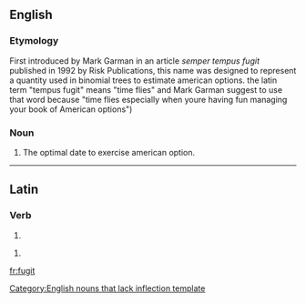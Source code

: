 ==English==

===Etymology===
First introduced by Mark Garman in an article ''semper tempus fugit'' published in 1992 by Risk Publications, this name was designed to represent a quantity used in binomial trees to estimate american options. the latin term "tempus fugit" means "time flies" and Mark Garman suggest to use that word because "time flies especially when youre having fun managing your book of American options")

===Noun===
{{infl|en|noun}}[[Category:English nouns that lack inflection template]]

# {{finance}} The optimal date to exercise american option.
{{rfc}}

----

==Latin==

===Verb===
{{la-verb-form|fugit}}

# {{conjugation of|[[fugio#Latin|fugiō]]||3|s|pres|act|ind|lang=la}}

{{la-verb-form|fūgit}}

# {{conjugation of|[[fugio#Latin|fugiō]]||3|s|perf|act|ind|lang=la}}

[[fr:fugit]]